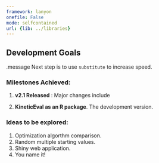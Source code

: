 ```yaml
---
framework: lanyon
onefile: False
mode: selfcontained
url: {lib: ../libraries}
---
```


## Development Goals

.message Next step is to use `substitute` to increase speed.

### Milestones Achieved:

1. __v2.1 Released__ : Major changes include

2. __KineticEval as an R package__. The development version.


### Ideas to be explored:

1. Optimization algorthm comparison.
2. Random multiple starting values.
3. Shiny web application.
4. You name it!

<style>
  li{text-align: justify;}
</style>

